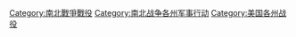 
[[Category:南北戰爭戰役|Category:南北戰爭戰役]]
[[Category:南北战争各州军事行动|Category:南北战争各州军事行动]]
[[Category:美国各州战役|Category:美国各州战役]]